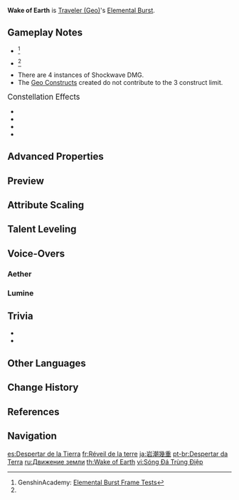 {{Talent Infobox
|image         = Talent Wake of Earth.png
|character     = Traveler (Geo)
|type          = Elemental Burst
|info          = Energizing the Geo deep underground, you set off expanding shockwaves.<br />Launches surrounding opponents back and deals {{Color|[[AoE]] Geo DMG}}.<br />A stone wall is erected at the edges of the shockwave.<br />The stone wall is considered a {{Color|Geo Construct}}, and may be used to block attacks.
|energyCost    = 60
|CD            = 15s
|duration      = 15s
|attr1         = DMG Per Shockwave
|value1        = 148–333%
|utility1      = AoE
|utility2      = Geo Construct
|utility3      = Knockback
|scale_att1    = ATK
}}
{{Description|You and [[Paimon]] studied the pulse of the mountains.}}
'''Wake of Earth''' is [[Traveler (Geo)]]'s [[Elemental Burst]].

==Gameplay Notes==
* {{TalentNote|energy frame|43}}<ref name="Genshin Academy burst info sheet">GenshinAcademy: [https://docs.google.com/spreadsheets/d/1iLUT8Tafwih3RZbNlA59w6-x5NQdgPvsMc86b7W92DQ/edit#gid=0 Elemental Burst Frame Tests]</ref>
* {{TalentNote|cooldown frame|37}}<ref name="Genshin Academy burst info sheet" />
* There are 4 instances of Shockwave DMG.
* The [[Geo Constructs]] created do not contribute to the 3 construct limit.

;<big>Constellation Effects</big>
* {{TalentNote|constellation|1|Invincible Stonewall}}
* {{TalentNote|constellation|3|Will of the Rock}}
* {{TalentNote|constellation|4|Reaction Force}}
* {{TalentNote|constellation|6|Everlasting Boulder|The stone wall from this talent lasts 5 seconds longer for a total of 20 seconds.}}

==Advanced Properties==
{{Advanced Properties
|title   = Shockwave DMG
|gu      = 2U
|icdtag  = Elemental Burst
|icdtype = 2.5s/3 Hits
|poise   = 100
|impulse = 4
|blunt   = 1
}}

==Preview==
{{Preview
|file1    = Wake of Earth (Aether) Preview
|caption1 = Aether

|file2    = Wake of Earth (Lumine) Preview
|caption2 = Lumine
}}
{{clr}}

==Attribute Scaling==
{{Talent Scaling
|talentType=Elemental Burst
|levels=14
|order=dmgpershockwave,stonewallduration,cd,energycost
|titles=DMG Per Shockwave (%),Stonewall Duration,CD,Energy Cost
|dmgpershockwave_1=148.00
|dmgpershockwave_2=159.10
|dmgpershockwave_3=170.20
|dmgpershockwave_4=185.00
|dmgpershockwave_5=196.10
|dmgpershockwave_6=207.20
|dmgpershockwave_7=222.00
|dmgpershockwave_8=236.80
|dmgpershockwave_9=251.60
|dmgpershockwave_10=266.40
|dmgpershockwave_11=281.20
|dmgpershockwave_12=296.00
|dmgpershockwave_13=314.50
|dmgpershockwave_14=333.00

|stonewallduration=15s

|cd=15s

|energycost=60
}}

==Talent Leveling==
{{Talent Upgrade|Liyue}}

==Voice-Overs==
===Aether===
{{Talent VO/Traveler|character=Aether}}
===Lumine===
{{Talent VO/Traveler|character=Lumine}}

==Trivia==
* {{Transclude|Rising Star|Glowing Ornaments|section=1}}
* {{Transclude|Rising Star|Projection of Elemental Symbol|section=1}}

==Other Languages==
{{Other Languages
|en      = Wake of Earth
|zhs     = 岩潮叠嶂
|zhs_rm  = Yán Cháo Diézhàng
|zht     = 岩潮疊嶂
|zht_rm  = Yán Cháo Diézhàng
|zh_tl   = 
|ja      = 岩潮幾重
|ja_rm   = Iwashio Ikue{{Assumed}}
|ja_tl   = Layered Rock Tide
|ko      = 첩첩산중
|ko_rm   = Cheopcheopsanjung
|ko_tl   = Heart of the Mountains
|es      = Despertar de la Tierra
|es_tl   = Wake of Earth
|fr      = Réveil de la terre
|fr_tl   = Wake of Earth
|ru      = Движение земли
|ru_tl   = Movement of Earth
|th      = Wake of Earth
|vi      = Sóng Đá Trùng Điệp
|vi_tl   = Overlapping Rock Wave
|de      = Aufgetürmter Steinwall
|de_tl   = Towering Stone Wall
|id      = Wake of Earth
|pt      = Despertar da Terra
|pt_tl   = Wake of Earth
|tr      = Dünyanın Uyanışı
|tr_tl   = 
|it      = Risveglio terrestre
|it_tl   = 
}}

==Change History==
{{Change History|1.0}}

==References==
{{Reflist}}

==Navigation==
{{Talent Navbox|Traveler (Geo)}}

[[es:Despertar de la Tierra]]
[[fr:Réveil de la terre]]
[[ja:岩潮幾重]]
[[pt-br:Despertar da Terra]]
[[ru:Движение земли]]
[[th:Wake of Earth]]
[[vi:Sóng Đá Trùng Điệp]]